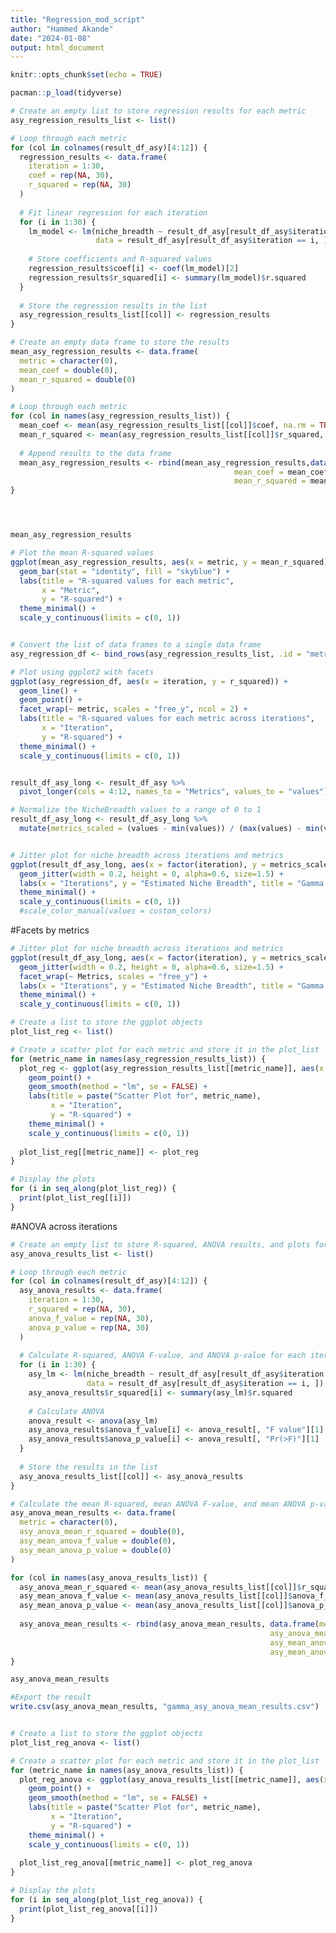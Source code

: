 ```yaml
---
title: "Regression_mod_script"
author: "Hammed Akande"
date: "2024-01-08"
output: html_document
---
```


```r
knitr::opts_chunk$set(echo = TRUE)
```


```r

pacman::p_load(tidyverse)


```



```r

# Create an empty list to store regression results for each metric
asy_regression_results_list <- list()

# Loop through each metric
for (col in colnames(result_df_asy)[4:12]) { 
  regression_results <- data.frame(
    iteration = 1:30,
    coef = rep(NA, 30),
    r_squared = rep(NA, 30)
  )
  
  # Fit linear regression for each iteration
  for (i in 1:30) {
    lm_model <- lm(niche_breadth ~ result_df_asy[result_df_asy$iteration == i, col],
                   data = result_df_asy[result_df_asy$iteration == i, ])
    
    # Store coefficients and R-squared values
    regression_results$coef[i] <- coef(lm_model)[2]  
    regression_results$r_squared[i] <- summary(lm_model)$r.squared
  }
  
  # Store the regression results in the list
  asy_regression_results_list[[col]] <- regression_results
}

# Create an empty data frame to store the results
mean_asy_regression_results <- data.frame(
  metric = character(0),
  mean_coef = double(0),
  mean_r_squared = double(0)
)

# Loop through each metric
for (col in names(asy_regression_results_list)) {
  mean_coef <- mean(asy_regression_results_list[[col]]$coef, na.rm = TRUE)
  mean_r_squared <- mean(asy_regression_results_list[[col]]$r_squared, na.rm = TRUE)
  
  # Append results to the data frame
  mean_asy_regression_results <- rbind(mean_asy_regression_results,data.frame(metric = col, 
                                                  mean_coef = mean_coef,
                                                  mean_r_squared = mean_r_squared))
}




mean_asy_regression_results


```


```r



# Plot the mean R-squared values
ggplot(mean_asy_regression_results, aes(x = metric, y = mean_r_squared)) +
  geom_bar(stat = "identity", fill = "skyblue") +
  labs(title = "R-squared values for each metric",
       x = "Metric",
       y = "R-squared") +
  theme_minimal() +
  scale_y_continuous(limits = c(0, 1)) 


# Convert the list of data frames to a single data frame
asy_regression_df <- bind_rows(asy_regression_results_list, .id = "metric")

# Plot using ggplot2 with facets
ggplot(asy_regression_df, aes(x = iteration, y = r_squared)) +
  geom_line() +
  geom_point() +
  facet_wrap(~ metric, scales = "free_y", ncol = 2) +
  labs(title = "R-squared values for each metric across iterations",
       x = "Iteration",
       y = "R-squared") +
  theme_minimal() +
  scale_y_continuous(limits = c(0, 1)) 



```



```r
result_df_asy_long <- result_df_asy %>%
  pivot_longer(cols = 4:12, names_to = "Metrics", values_to = "values")

# Normalize the NicheBreadth values to a range of 0 to 1
result_df_asy_long <- result_df_asy_long %>%
  mutate(metrics_scaled = (values - min(values)) / (max(values) - min(values)))


# Jitter plot for niche breadth across iterations and metrics
ggplot(result_df_asy_long, aes(x = factor(iteration), y = metrics_scaled, color = Metrics)) +
  geom_jitter(width = 0.2, height = 0, alpha=0.6, size=1.5) +
  labs(x = "Iterations", y = "Estimated Niche Breadth", title = "Gamma Niche Breadth Across Iterations and Metrics-Asymmetric") +
  theme_minimal() +
  scale_y_continuous(limits = c(0, 1))
  #scale_color_manual(values = custom_colors)


```



#Facets by metrics

```r


# Jitter plot for niche breadth across iterations and metrics
ggplot(result_df_asy_long, aes(x = factor(iteration), y = metrics_scaled, color = Metrics)) +
  geom_jitter(width = 0.2, height = 0, alpha=0.6, size=1.5) +
  facet_wrap(~ Metrics, scales = "free_y") +
  labs(x = "Iterations", y = "Estimated Niche Breadth", title = "Gamma Niche Breadth Across Iterations and Metrics-Asymmetric") +
  theme_minimal() +
  scale_y_continuous(limits = c(0, 1))


```


```r



# Create a list to store the ggplot objects
plot_list_reg <- list()

# Create a scatter plot for each metric and store it in the plot_list
for (metric_name in names(asy_regression_results_list)) {
  plot_reg <- ggplot(asy_regression_results_list[[metric_name]], aes(x = iteration, y = r_squared)) +
    geom_point() +
    geom_smooth(method = "lm", se = FALSE) +
    labs(title = paste("Scatter Plot for", metric_name),
         x = "Iteration",
         y = "R-squared") +
    theme_minimal() +
    scale_y_continuous(limits = c(0, 1)) 
  
  plot_list_reg[[metric_name]] <- plot_reg
}

# Display the plots
for (i in seq_along(plot_list_reg)) {
  print(plot_list_reg[[i]])
}

```




#ANOVA across iterations

```r


# Create an empty list to store R-squared, ANOVA results, and plots for each metric
asy_anova_results_list <- list()

# Loop through each metric
for (col in colnames(result_df_asy)[4:12]) {  
  asy_anova_results <- data.frame(
    iteration = 1:30,
    r_squared = rep(NA, 30),
    anova_f_value = rep(NA, 30),
    anova_p_value = rep(NA, 30)
  )
  
  # Calculate R-squared, ANOVA F-value, and ANOVA p-value for each iteration
  for (i in 1:30) {
    asy_lm <- lm(niche_breadth ~ result_df_asy[result_df_asy$iteration == i, col],
                 data = result_df_asy[result_df_asy$iteration == i, ])
    asy_anova_results$r_squared[i] <- summary(asy_lm)$r.squared
    
    # Calculate ANOVA
    anova_result <- anova(asy_lm)
    asy_anova_results$anova_f_value[i] <- anova_result[, "F value"][1]
    asy_anova_results$anova_p_value[i] <- anova_result[, "Pr(>F)"][1]
  }
  
  # Store the results in the list
  asy_anova_results_list[[col]] <- asy_anova_results
}

# Calculate the mean R-squared, mean ANOVA F-value, and mean ANOVA p-value for each metric
asy_anova_mean_results <- data.frame(
  metric = character(0),
  asy_anova_mean_r_squared = double(0),
  asy_mean_anova_f_value = double(0),
  asy_mean_anova_p_value = double(0)
)

for (col in names(asy_anova_results_list)) {
  asy_anova_mean_r_squared <- mean(asy_anova_results_list[[col]]$r_squared, na.rm = TRUE)
  asy_mean_anova_f_value <- mean(asy_anova_results_list[[col]]$anova_f_value, na.rm = TRUE)
  asy_mean_anova_p_value <- mean(asy_anova_results_list[[col]]$anova_p_value, na.rm = TRUE)
  
  asy_anova_mean_results <- rbind(asy_anova_mean_results, data.frame(metric = col, 
                                                          asy_anova_mean_r_squared = asy_anova_mean_r_squared, 
                                                          asy_mean_anova_f_value = asy_mean_anova_f_value,
                                                          asy_mean_anova_p_value = asy_mean_anova_p_value))
}

asy_anova_mean_results


```


```r


#Export the result
write.csv(asy_anova_mean_results, "gamma_asy_anova_mean_results.csv")



```



```r


# Create a list to store the ggplot objects
plot_list_reg_anova <- list()

# Create a scatter plot for each metric and store it in the plot_list
for (metric_name in names(asy_anova_results_list)) {
  plot_reg_anova <- ggplot(asy_anova_results_list[[metric_name]], aes(x = iteration, y = r_squared)) +
    geom_point() +
    geom_smooth(method = "lm", se = FALSE) +
    labs(title = paste("Scatter Plot for", metric_name),
         x = "Iteration",
         y = "R-squared") +
    theme_minimal() +
    scale_y_continuous(limits = c(0, 1)) 
  
  plot_list_reg_anova[[metric_name]] <- plot_reg_anova
}

# Display the plots
for (i in seq_along(plot_list_reg_anova)) {
  print(plot_list_reg_anova[[i]])
}


```




